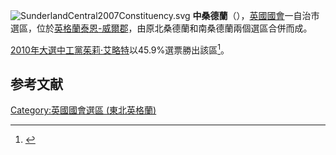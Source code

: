 [[File:SunderlandCentral2007Constituency.svg|right]]
'''中桑德蘭'''（{{lang-en|Sunderland Central}}），[[英國|英國]][[英國國會|國會]]一自治市選區，位於[[英格蘭|英格蘭]][[泰恩-威爾郡|泰恩-威爾郡]]，由原北桑德蘭和南桑德蘭兩個選區合併而成。

[[2010年英國大選|2010年大選中]][[工黨_(英國)|工黨]][[茱莉·艾略特|茱莉·艾略特]]以45.9%選票勝出該區<ref name="">{{cite news
|publisher=[[英國廣播公司|英國廣播公司]]
|date=2010年5月7日
|title=Election 2010/Constituency/Sunderland Central
|url=http://news.bbc.co.uk/1/shared/election2010/results/constituency/e57.stm
|accessdate=2010年5月7日
|archive-date=2017年8月23日
|archive-url=https://web.archive.org/web/20170823102202/http://news.bbc.co.uk/1/shared/election2010/results/constituency/e57.stm
|dead-url=no
}}</ref>。

==参考文献==
<div class="references-small">
<references></references>
</div>
{{英國國會選區 (東北英格蘭)}}
{{DEFAULTSORT:Sunderland Central}}
[[Category:英國國會選區_(東北英格蘭)|Category:英國國會選區 (東北英格蘭)]]
{{英国地理小作品}}